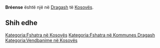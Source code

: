 {{Fshat në 
 | Emri                = Bréense
 | EmriAlt                = 
 | NAME_SHORT_FORM=      
 | NAME_GENERIC=      
 | NAME_SORT_NAME_RO=      BREENSE
 | FULL_NAME_RO = Bréense
 | FULL_NAME_ND_RO=Breense
 | SORT_NAME_RG=BREENSE
 | FULL_NAME_RG=Bréense
 | FULL_NAME_ND_RG=Breense
 | SRP_NAME_SHORT_FORM=      
 | SRP_NAME_GENERIC=      
 | SRP_NAME_SORT_NAME_RO=      
 | SRP_FULL_NAME_RO = 
 | SRP_FULL_NAME_ND_RO=
 | SRP_SORT_NAME_RG=
 | SRP_FULL_NAME_RG=
 | SRP_FULL_NAME_ND_RG=
 | Emri (Rasa dhanore) = 
 | Figura              = 
 | Shteti              = Kosovo
 | Komuna              = Dragash
 | Kodi postar         = 
 | Sipërfaqja          = 

 | Popullsia           = 

 | Regj. i popullsisë  = 
 | Dend. e popullsisë  = 
 | Faqja zyrtare       = 
 <!--- Koordinatat ----> 
 | Gjerësia            = 42.123333
 | Gjatësia            = 20.6325
 | Lartësia            = 
}}
'''Bréense''' është një [[]] në [[Dragash]] të [[Kosovës]].

<!-- == Gjeografia == -->
<!-- == Historia == -->
<!-- == Demografia == -->
== Shih edhe ==
{{Komuna Dragash}}
{{Kosovo-Administrata-Cung}}

[[Kategoria:Fshatra në Kosovës]]
[[Kategoria:Fshatra në Kommunes Dragash]]
[[Kategoria:Vendbanime në Kosovës]]